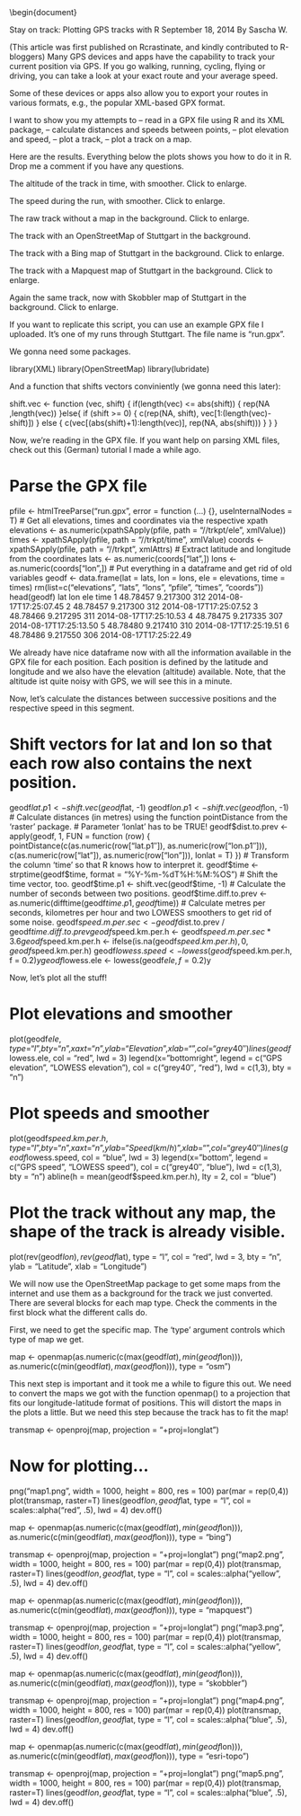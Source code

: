 \documentclass[MASTER.tex]{subfiles} 

\begin{document} 
\begin{frame}
\textbf{Working with GPS data}
\begin{itemize}
\item
\item
\end{itemize}

\end{frame}


Stay on track: Plotting GPS tracks with R
September 18, 2014
By Sascha W.

(This article was first published on Rcrastinate, and kindly contributed to R-bloggers)
Many GPS devices and apps have the capability to track your current position via GPS. If you go walking, running, cycling, flying or driving, you can take a look at your exact route and your average speed.

Some of these devices or apps also allow you to export your routes in various formats, e.g., the popular XML-based GPX format.

I want to show you my attempts to
– read in a GPX file using R and its XML package,
– calculate distances and speeds between points,
– plot elevation and speed,
– plot a track,
– plot a track on a map.

Here are the results. Everything below the plots shows you how to do it in R. Drop me a comment if you have any questions.



The altitude of the track in time, with smoother. Click to enlarge.

The speed during the run, with smoother. Click to enlarge.

The raw track without a map in the background. Click to enlarge.

The track with an OpenStreetMap of Stuttgart in the background.

The track with a Bing map of Stuttgart in the background. Click to enlarge.

The track with a Mapquest map of Stuttgart in the background. Click to enlarge.

Again the same track, now with Skobbler map of Stuttgart in the background. Click to enlarge.


If you want to replicate this script, you can use an example GPX file I uploaded. It’s one of my runs through Stuttgart. The file name is “run.gpx”.

We gonna need some packages.

library(XML)
library(OpenStreetMap)
library(lubridate)

And a function that shifts vectors conviniently (we gonna need this later):

shift.vec <- function (vec, shift) {
  if(length(vec) <= abs(shift)) {
    rep(NA ,length(vec))
  }else{
    if (shift >= 0) {
      c(rep(NA, shift), vec[1:(length(vec)-shift)]) }
    else {
      c(vec[(abs(shift)+1):length(vec)], rep(NA, abs(shift))) } } }

Now, we’re reading in the GPX file. If you want help on parsing XML files, check out this (German) tutorial I made a while ago.

# Parse the GPX file
pfile <- htmlTreeParse(“run.gpx”,
                      error = function (…) {}, useInternalNodes = T)
# Get all elevations, times and coordinates via the respective xpath
elevations <- as.numeric(xpathSApply(pfile, path = “//trkpt/ele”, xmlValue))
times <- xpathSApply(pfile, path = “//trkpt/time”, xmlValue)
coords <- xpathSApply(pfile, path = “//trkpt”, xmlAttrs)
# Extract latitude and longitude from the coordinates
lats <- as.numeric(coords[“lat”,])
lons <- as.numeric(coords[“lon”,])
# Put everything in a dataframe and get rid of old variables
geodf <- data.frame(lat = lats, lon = lons, ele = elevations, time = times)
rm(list=c(“elevations”, “lats”, “lons”, “pfile”, “times”, “coords”))
head(geodf)
       lat      lon ele                   time
1 48.78457 9.217300 312 2014-08-17T17:25:07.45
2 48.78457 9.217300 312 2014-08-17T17:25:07.52
3 48.78466 9.217295 311 2014-08-17T17:25:10.53
4 48.78475 9.217335 307 2014-08-17T17:25:13.50
5 48.78480 9.217410 310 2014-08-17T17:25:19.51
6 48.78486 9.217550 306 2014-08-17T17:25:22.49

We already have nice dataframe now with all the information available in the GPX file for each position. Each position is defined by the latitude and longitude and we also have the elevation (altitude) available. Note, that the altitude ist quite noisy with GPS, we will see this in a minute.

Now, let’s calculate the distances between successive positions and the respective speed in this segment.

# Shift vectors for lat and lon so that each row also contains the next position.
geodf$lat.p1 <- shift.vec(geodf$lat, -1)
geodf$lon.p1 <- shift.vec(geodf$lon, -1)
# Calculate distances (in metres) using the function pointDistance from the ‘raster’ package.
# Parameter ‘lonlat’ has to be TRUE!
geodf$dist.to.prev <- apply(geodf, 1, FUN = function (row) {
  pointDistance(c(as.numeric(row[“lat.p1″]),
  as.numeric(row[“lon.p1″])),
                c(as.numeric(row[“lat”]), as.numeric(row[“lon”])),
                lonlat = T)
})
# Transform the column ‘time’ so that R knows how to interpret it.
geodf$time <- strptime(geodf$time, format = “%Y-%m-%dT%H:%M:%OS”)
# Shift the time vector, too.
geodf$time.p1 <- shift.vec(geodf$time, -1)
# Calculate the number of seconds between two positions.
geodf$time.diff.to.prev <- as.numeric(difftime(geodf$time.p1, geodf$time))
# Calculate metres per seconds, kilometres per hour and two LOWESS smoothers to get rid of some noise.
geodf$speed.m.per.sec <- geodf$dist.to.prev / geodf$time.diff.to.prev
geodf$speed.km.per.h <- geodf$speed.m.per.sec * 3.6
geodf$speed.km.per.h <- ifelse(is.na(geodf$speed.km.per.h), 0, geodf$speed.km.per.h)
geodf$lowess.speed <- lowess(geodf$speed.km.per.h, f = 0.2)$y
geodf$lowess.ele <- lowess(geodf$ele, f = 0.2)$y

Now, let’s plot all the stuff!

# Plot elevations and smoother
plot(geodf$ele, type = “l”, bty = “n”, xaxt = “n”, ylab = “Elevation”, xlab = “”, col = “grey40″)
lines(geodf$lowess.ele, col = “red”, lwd = 3)
legend(x=”bottomright”, legend = c(“GPS elevation”, “LOWESS elevation”),
       col = c(“grey40″, “red”), lwd = c(1,3), bty = “n”)

# Plot speeds and smoother
plot(geodf$speed.km.per.h, type = “l”, bty = “n”, xaxt = “n”, ylab = “Speed (km/h)”, xlab = “”,
     col = “grey40″)
lines(geodf$lowess.speed, col = “blue”, lwd = 3)
legend(x=”bottom”, legend = c(“GPS speed”, “LOWESS speed”),
       col = c(“grey40″, “blue”), lwd = c(1,3), bty = “n”)
abline(h = mean(geodf$speed.km.per.h), lty = 2, col = “blue”)

# Plot the track without any map, the shape of the track is already visible.
plot(rev(geodf$lon), rev(geodf$lat), type = “l”, col = “red”, lwd = 3, bty = “n”, ylab = “Latitude”, xlab = “Longitude”)

We will now use the OpenStreetMap package to get some maps from the internet and use them as a background for the track we just converted. There are several blocks for each map type. Check the comments in the first block what the different calls do.

First, we need to get the specific map. The ‘type’ argument controls which type of map we get.

map <- openmap(as.numeric(c(max(geodf$lat), min(geodf$lon))),
               as.numeric(c(min(geodf$lat), max(geodf$lon))), type = “osm”)

This next step is important and it took me a while to figure this out. We need to convert the maps we got with the function openmap() to a projection that fits our longitude-latitude format of positions. This will distort the maps in the plots a little. But we need this step because the track has to fit the map!

transmap <- openproj(map, projection = “+proj=longlat”)

# Now for plotting…
png(“map1.png”, width = 1000, height = 800, res = 100)
par(mar = rep(0,4))
plot(transmap, raster=T)
lines(geodf$lon, geodf$lat, type = “l”, col = scales::alpha(“red”, .5), lwd = 4)
dev.off()

map <- openmap(as.numeric(c(max(geodf$lat), min(geodf$lon))),
               as.numeric(c(min(geodf$lat), max(geodf$lon))), type = “bing”)

transmap <- openproj(map, projection = “+proj=longlat”)
png(“map2.png”, width = 1000, height = 800, res = 100)
par(mar = rep(0,4))
plot(transmap, raster=T)
lines(geodf$lon, geodf$lat, type = “l”, col = scales::alpha(“yellow”, .5), lwd = 4)
dev.off()

map <- openmap(as.numeric(c(max(geodf$lat), min(geodf$lon))),
               as.numeric(c(min(geodf$lat), max(geodf$lon))), type = “mapquest”)

transmap <- openproj(map, projection = “+proj=longlat”)
png(“map3.png”, width = 1000, height = 800, res = 100)
par(mar = rep(0,4))
plot(transmap, raster=T)
lines(geodf$lon, geodf$lat, type = “l”, col = scales::alpha(“yellow”, .5), lwd = 4)
dev.off()

map <- openmap(as.numeric(c(max(geodf$lat), min(geodf$lon))),
               as.numeric(c(min(geodf$lat), max(geodf$lon))), type = “skobbler”)

transmap <- openproj(map, projection = “+proj=longlat”)
png(“map4.png”, width = 1000, height = 800, res = 100)
par(mar = rep(0,4))
plot(transmap, raster=T)
lines(geodf$lon, geodf$lat, type = “l”, col = scales::alpha(“blue”, .5), lwd = 4)
dev.off()

map <- openmap(as.numeric(c(max(geodf$lat), min(geodf$lon))),
               as.numeric(c(min(geodf$lat), max(geodf$lon))), type = “esri-topo”)

transmap <- openproj(map, projection = “+proj=longlat”)
png(“map5.png”, width = 1000, height = 800, res = 100)
par(mar = rep(0,4))
plot(transmap, raster=T)
lines(geodf$lon, geodf$lat, type = “l”, col = scales::alpha(“blue”, .5), lwd = 4)
dev.off()
